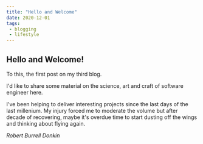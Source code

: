 ```yaml
---
title: "Hello and Welcome"
date: 2020-12-01
tags:
 - blogging
 - lifestyle
---
```


## Hello and Welcome!

To this, the first post on my third blog.

I'd like to share some material on the science, art and craft of software engineer here.

I've been helping to deliver interesting projects since the last days of the last millenium. My injury forced me to moderate the volume
but after decade of recovering, maybe it's overdue time to start dusting off the wings and thinking about flying again.

*Robert Burrell Donkin*